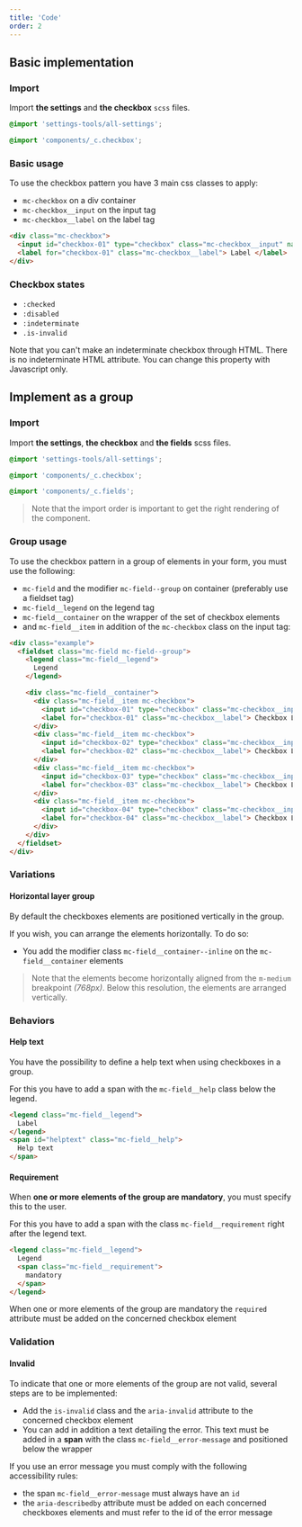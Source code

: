 ```yaml
---
title: 'Code'
order: 2
---
```


## Basic implementation

### Import

Import **the settings** and **the checkbox** `scss` files.

```scss
@import 'settings-tools/all-settings';

@import 'components/_c.checkbox';
```

### Basic usage

To use the checkbox pattern you have 3 main css classes to apply:

- `mc-checkbox` on a div container
- `mc-checkbox__input` on the input tag
- `mc-checkbox__label` on the label tag

```html
<div class="mc-checkbox">
  <input id="checkbox-01" type="checkbox" class="mc-checkbox__input" name="example" />
  <label for="checkbox-01" class="mc-checkbox__label"> Label </label>
</div>
```

### Checkbox states

- `:checked`
- `:disabled`
- `:indeterminate`
- `.is-invalid`

<Preview path="intro" />

<Highlight theme="warning" title="About the indeterminate state">

  Note that you can't make an indeterminate checkbox through HTML.
  There is no indeterminate HTML attribute. You can change this property with Javascript only.

</Highlight>

## Implement as a group

### Import

Import **the settings**, **the checkbox** and **the fields** scss files.

```scss
@import 'settings-tools/all-settings';

@import 'components/_c.checkbox';

@import 'components/_c.fields';
```

> Note that the import order is important to get the right rendering of the component.

### Group usage

To use the checkbox pattern in a group of elements in your form, you must use the following:

- `mc-field` and the modifier `mc-field--group` on container (preferably use a fieldset tag)
- `mc-field__legend` on the legend tag
- `mc-field__container` on the wrapper of the set of checkbox elements
- and `mc-field__item` in addition of the `mc-checkbox` class on the input tag:

```html
<div class="example">
  <fieldset class="mc-field mc-field--group">
    <legend class="mc-field__legend">
      Legend
    </legend>

    <div class="mc-field__container">
      <div class="mc-field__item mc-checkbox">
        <input id="checkbox-01" type="checkbox" class="mc-checkbox__input" name="example1" />
        <label for="checkbox-01" class="mc-checkbox__label"> Checkbox Label </label>
      </div>
      <div class="mc-field__item mc-checkbox">
        <input id="checkbox-02" type="checkbox" class="mc-checkbox__input" name="example2" />
        <label for="checkbox-02" class="mc-checkbox__label"> Checkbox Label </label>
      </div>
      <div class="mc-field__item mc-checkbox">
        <input id="checkbox-03" type="checkbox" class="mc-checkbox__input" name="example3" />
        <label for="checkbox-03" class="mc-checkbox__label"> Checkbox Label </label>
      </div>
      <div class="mc-field__item mc-checkbox">
        <input id="checkbox-04" type="checkbox" class="mc-checkbox__input" name="example4" />
        <label for="checkbox-04" class="mc-checkbox__label"> Checkbox Label </label>
      </div>
    </div>
  </fieldset>
</div>
```

<Preview path="group-default" />

### Variations

#### Horizontal layer group

By default the checkboxes elements are positioned vertically in the group.

If you wish, you can arrange the elements horizontally. To do so:

- You add the modifier class `mc-field__container--inline` on the `mc-field__container` elements

> Note that the elements become horizontally aligned from the `m-medium` breakpoint _(768px)_. Below this resolution, the elements are arranged vertically.

<Preview path="group-inline" />

### Behaviors

#### Help text

You have the possibility to define a help text when using checkboxes in a group.

For this you have to add a span with the `mc-field__help` class below the legend.

```html
<legend class="mc-field__legend">
  Label
</legend>
<span id="helptext" class="mc-field__help">
  Help text
</span>
```

<Preview path="group-help-text" />

#### Requirement

When **one or more elements of the group are mandatory**, you must specify this to the user.

For this you have to add a span with the class `mc-field__requirement` right after the legend text.

```html
<legend class="mc-field__legend">
  Legend
  <span class="mc-field__requirement">
    mandatory
  </span>
</legend>
```

<Highlight theme="tips" title="Semantic rule">

  When one or more elements of the group are mandatory the `required` attribute must be added on the concerned checkbox element

</Highlight>

<Preview path="group-requirement" />

### Validation

#### Invalid

To indicate that one or more elements of the group are not valid, several steps are to be implemented:

- Add the `is-invalid` class and the `aria-invalid` attribute to the concerned checkbox element
- You can add in addition a text detailing the error. This text must be added in a **span** with the class `mc-field__error-message` and positioned below the wrapper

<Highlight theme="tips" title="Accessibility rules">

  If you use an error message you must comply with the following accessibility rules:
  - the span `mc-field__error-message` must always have an `id`
  - the `aria-describedby` attribute must be added on each concerned checkboxes elements and must refer to the id of the error message

</Highlight>

<Preview path="group-invalid" />
